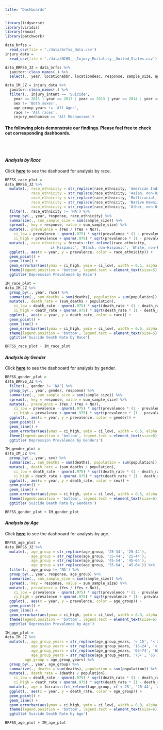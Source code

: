 ```yaml
---
title: "Dashboards"
---
```


```r
library(tidyverse)
library(viridis)
library(rnoaa)
library(patchwork)

data_brfss = 
  read_csv(file = './data/brfss_data.csv')
injury_data = 
  read_csv(file = './data/NCHS_-_Injury_Mortality__United_States.csv')
```

```r
data_BRFSS_JZ = data_brfss %>% 
  janitor::clean_names(.) %>% 
  select(., year, locationabbr, locationdesc, response, sample_size, age_group, gender, race_ethnicity)
```

```r
data_IM_JZ = injury_data %>% 
  janitor::clean_names(.) %>% 
  filter(., injury_intent == 'Suicide',
    year == 2011 | year == 2012 | year == 2013 | year == 2014 | year == 2015 | year == 2016,
    sex != 'Both sexes',
    age_group_years != 'All Ages',
    race != 'All races',
    injury_mechanism == 'All Mechanisms')
```

#### The following plots demonstrate our findings. Please feel free to check out corresponding dashboards.
<br/><br/>

#### _Analysis by Race_

Click [**here**](flexdashboard_race.html) to see the dashboard for analysis by race.

```r
BRFSS_race_plot =
data_BRFSS_JZ %>% 
  mutate(., race_ethnicity = str_replace(race_ethnicity, 'American Indian or Alaskan Native, non-Hispanic', 'Other'),
            race_ethnicity = str_replace(race_ethnicity, 'Asian, non-Hispanic', 'Other'),
            race_ethnicity = str_replace(race_ethnicity, 'Multiracial, non-Hispanic', 'Other'),
            race_ethnicity = str_replace(race_ethnicity, 'Native Hawaiian or other Pacific Islander, non-Hispanic', 'Other'),
            race_ethnicity = str_replace(race_ethnicity, 'Other, non-Hispanic', 'Other')) %>%  
  filter(., race_ethnicity != 'NA') %>% 
  group_by(., year, response, race_ethnicity) %>% 
  summarize(., sum_sample_size = sum(sample_size)) %>% 
  spread(., key = response, value = sum_sample_size) %>% 
  mutate(., prevalence = (Yes / (Yes + No)),
    ci_low = prevalence - qnorm(.975) * sqrt(prevalence * (1 - prevalence) / (Yes + No)),
    ci_high = prevalence + qnorm(.975) * sqrt(prevalence * (1 - prevalence) / (Yes + No))) %>%
  mutate(., race_ethnicity = forcats::fct_relevel(race_ethnicity,
                     c('Hispanic', 'Black, non-Hispanic', 'White, non-Hispanic', 'Other'))) %>%
  ggplot(., aes(x = year, y = prevalence, color = race_ethnicity)) +
  geom_point() +
  geom_line() +
  geom_errorbar(aes(ymax = ci_high, ymin = ci_low), width = 0.1, alpha = 0.8) + 
  theme(legend.position = 'bottom', legend.text = element_text(size=5), legend.box = 'vertical', legend.key.size = unit(0.4, 'cm')) +
  ggtitle('Depression Prevalence by Race')

IM_race_plot =
data_IM_JZ %>% 
  group_by(., year, race) %>%
  summarize(., sum_deaths = sum(deaths), population = sum(population)) %>% 
  mutate(., death_rate = (sum_deaths / population),
    ci_low = death_rate - qnorm(.975) * sqrt(death_rate * (1 - death_rate) / population),
    ci_high = death_rate + qnorm(.975) * sqrt(death_rate * (1 - death_rate) / population)) %>% 
  ggplot(., aes(x = year, y = death_rate, color = race)) +
  geom_point() +
  geom_line() +
  geom_errorbar(aes(ymax = ci_high, ymin = ci_low), width = 0.5, alpha = 0.5) + 
  theme(legend.position = 'bottom', legend.text = element_text(size=5), legend.box = 'vertical', legend.key.size = unit(0.4, 'cm')) +
  ggtitle('Suicide Death Rate by Race')

BRFSS_race_plot + IM_race_plot
```

#### _Analysis by Gender_

Click [**here**](flexdashboard_gender.html) to see the dashboard for analysis by gender.

```r
BRFSS_gender_plot = 
data_BRFSS_JZ %>% 
  filter(., gender != 'NA') %>% 
  group_by(., year, gender, response) %>% 
  summarize(., sum_sample_size = sum(sample_size)) %>% 
  spread(., key = response, value = sum_sample_size) %>% 
  mutate(., prevalence = (Yes / (Yes + No)),
    ci_low = prevalence - qnorm(.975) * sqrt(prevalence * (1 - prevalence) / (Yes + No)),
    ci_high = prevalence + qnorm(.975) * sqrt(prevalence * (1 - prevalence) / (Yes + No))) %>% 
  ggplot(., aes(x = year, y = prevalence, color = gender)) +
  geom_point() +
  geom_line() +
  geom_errorbar(aes(ymax = ci_high, ymin = ci_low), width = 0.5, alpha = 1) +
  theme(legend.position = 'bottom', legend.text = element_text(size=6), legend.box = 'vertical', legend.key.size = unit(1, 'cm')) +
  ggtitle('Depression Prevalence by Genders')

IM_gender_plot = 
data_IM_JZ %>% 
  group_by(., year, sex) %>% 
  summarize(., sum_deaths = sum(deaths), population = sum(population)) %>% 
  mutate(., death_rate = (sum_deaths / population),
    ci_low = death_rate - qnorm(.975) * sqrt(death_rate * (1 - death_rate) / population),
    ci_high = death_rate + qnorm(.975) * sqrt(death_rate * (1 - death_rate) / population)) %>% 
  ggplot(., aes(x = year, y = death_rate, color = sex)) +
  geom_point() +
  geom_line() +
  geom_errorbar(aes(ymax = ci_high, ymin = ci_low), width = 0.5, alpha = 0.8) + 
  theme(legend.position = 'bottom', legend.text = element_text(size=6), legend.box = 'vertical', legend.key.size = unit(1, 'cm')) +
  ggtitle('Suicide Death Rate by Genders')

BRFSS_gender_plot + IM_gender_plot
```

#### _Analysis by Age_

Click [**here**](flexdashboard_age.html) to see the dashboard for analysis by age.

```r
BRFSS_age_plot = 
data_BRFSS_JZ %>%
  mutate(., age_group = str_replace(age_group, '25-34', '25-44'),
            age_group = str_replace(age_group, '35-44', '25-44'),
            age_group = str_replace(age_group, '45-54', '45-64'),
            age_group = str_replace(age_group, '55-64', '45-64')) %>% 
  filter(., age_group != 'NA') %>% 
  group_by(., year, response, age_group) %>% 
  summarize(., sum_sample_size = sum(sample_size)) %>% 
  spread(., key = response, value = sum_sample_size) %>% 
  mutate(., prevalence = (Yes / (Yes + No)),
    ci_low = prevalence - qnorm(.975) * sqrt(prevalence * (1 - prevalence) / (Yes + No)),
    ci_high = prevalence + qnorm(.975) * sqrt(prevalence * (1 - prevalence) / (Yes + No))) %>% 
  ggplot(., aes(x = year, y = prevalence, color = age_group)) +
  geom_point() +
  geom_line() +
  geom_errorbar(aes(ymax = ci_high, ymin = ci_low), width = 0.3, alpha = 0.5) + 
  theme(legend.position = 'bottom', legend.text = element_text(size=6), legend.box = 'vertical', legend.key.size = unit(0.5, 'cm')) +
  ggtitle('Depression Prevalence by Age')

IM_age_plot = 
data_IM_JZ %>% 
  mutate(., age_group_years = str_replace(age_group_years, '< 15', '< 25'),
            age_group_years = str_replace(age_group_years, '15–24', '< 25'),
            age_group_years = str_replace(age_group_years, '65–74', '65+'),
            age_group_years = str_replace(age_group_years, '75+', '65'),
         age_group = age_group_years) %>% 
  group_by(., year, age_group) %>% 
  summarize(., deaths = sum(deaths), population = sum(population)) %>% 
  mutate(., death_rate = (deaths / population),
    ci_low = death_rate - qnorm(.975) * sqrt(death_rate * (1 - death_rate) / population),
    ci_high = death_rate + qnorm(.975) * sqrt(death_rate * (1 - death_rate) / population)) %>%
  mutate(., age = forcats::fct_relevel(age_group, c('< 25', '25–44', '45–64', '65+'))) %>% 
  ggplot(., aes(x = year, y = death_rate, color = age_group)) +
  geom_point() +
  geom_line() +
  geom_errorbar(aes(ymax = ci_high, ymin = ci_low), width = 0.3, alpha = 0.8) + 
  theme(legend.position = 'bottom', legend.text = element_text(size=6), legend.box = 'vertical', legend.key.size = unit(0.5, 'cm')) +
  ggtitle('Suicide Death Rate by Age')

BRFSS_age_plot + IM_age_plot
```